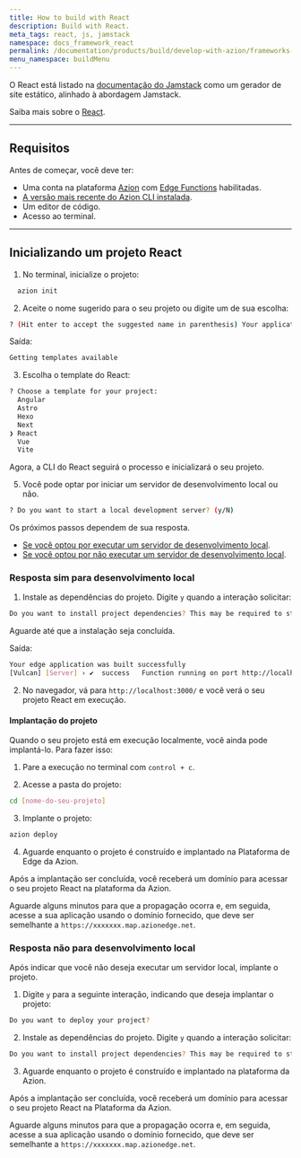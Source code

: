 ```yaml
---
title: How to build with React
description: Build with React.
meta_tags: react, js, jamstack
namespace: docs_framework_react
permalink: /documentation/products/build/develop-with-azion/frameworks-specific/react/
menu_namespace: buildMenu
---
```


O React está listado na [documentação do Jamstack](https://jamstack.org/generators/react-static/) como um gerador de site estático, alinhado à abordagem Jamstack.

Saiba mais sobre o [React](https://react.dev/).

---

## Requisitos

Antes de começar, você deve ter:

- Uma conta na plataforma [Azion](/pt-br/documentation/products/accounts/creating-account/) com [Edge Functions](/pt-br/documentation/products/edge-application/edge-functions/) habilitadas.
- [A versão mais recente do Azion CLI instalada](/pt-br/documentation/products/azion-cli/overview/).
- Um editor de código.
- Acesso ao terminal.

---

## Inicializando um projeto React

1. No terminal, inicialize o projeto:

```sh 
  azion init
```

2. Aceite o nome sugerido para o seu projeto ou digite um de sua escolha:

```sh 
? (Hit enter to accept the suggested name in parenthesis) Your applications name:  (remarkable_microscope)
```

Saída: 

```sh
Getting templates available
```

3. Escolha o template do React:

```sh 
? Choose a template for your project: 
  Angular 
  Astro 
  Hexo 
  Next 
❯ React 
  Vue 
  Vite 
```

Agora, a CLI do React seguirá o processo e inicializará o seu projeto.

5. Você pode optar por iniciar um servidor de desenvolvimento local ou não.

```sh 
? Do you want to start a local development server? (y/N) 
```

Os próximos passos dependem de sua resposta.

- [Se você optou por executar um servidor de desenvolvimento local]().
- [Se você optou por não executar um servidor de desenvolvimento local]().

### Resposta sim para desenvolvimento local

1. Instale as dependências do projeto. Digite `y` quando a interação solicitar:

```sh 
Do you want to install project dependencies? This may be required to start local development server (y/N)
```

Aguarde até que a instalação seja concluída.

Saída:

```sh
Your edge application was built successfully
[Vulcan] [Server] › ✔  success   Function running on port http://localhost:3000
```

2. No navegador, vá para `http://localhost:3000/` e você verá o seu projeto React em execução.

#### Implantação do projeto

Quando o seu projeto está em execução localmente, você ainda pode implantá-lo. Para fazer isso:

1. Pare a execução no terminal com `control + c`. 

2. Acesse a pasta do projeto:

```sh
cd [nome-do-seu-projeto] 
```

3. Implante o projeto: 

```sh
azion deploy
```

4. Aguarde enquanto o projeto é construído e implantado na Plataforma de Edge da Azion.

Após a implantação ser concluída, você receberá um domínio para acessar o seu projeto React na plataforma da Azion.

Aguarde alguns minutos para que a propagação ocorra e, em seguida, acesse a sua aplicação usando o domínio fornecido, que deve ser semelhante a `https://xxxxxxx.map.azionedge.net`.

### Resposta não para desenvolvimento local

Após indicar que você não deseja executar um servidor local, implante o projeto.

1. Digite `y` para a seguinte interação, indicando que deseja implantar o projeto:

```sh
Do you want to deploy your project?
```

2. Instale as dependências do projeto. Digite `y` quando a interação solicitar:

```sh 
Do you want to install project dependencies? This may be required to start local development server (y/N)
```

3. Aguarde enquanto o projeto é construído e implantado na plataforma da Azion.

Após a implantação ser concluída, você receberá um domínio para acessar o seu projeto React na Plataforma da Azion.

Aguarde alguns minutos para que a propagação ocorra e, em seguida, acesse a sua aplicação usando o domínio fornecido, que deve ser semelhante a `https://xxxxxxx.map.azionedge.net`.